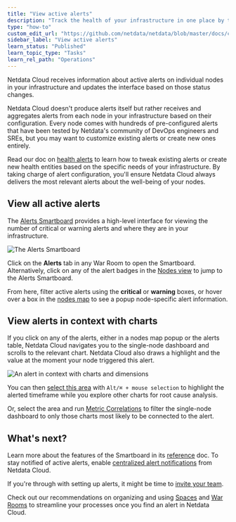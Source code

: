 ```yaml
---
title: "View active alerts"
description: "Track the health of your infrastructure in one place by taking advantage of the powerful health monitoring watchdog running on every node."
type: "how-to"
custom_edit_url: "https://github.com/netdata/netdata/blob/master/docs/cloud/alerts-notifications/view-active-alerts.mdx"
sidebar_label: "View active alerts"
learn_status: "Published"
learn_topic_type: "Tasks"
learn_rel_path: "Operations"
---
```


Netdata Cloud receives information about active alerts on individual nodes in your infrastructure and updates the
interface based on those status changes.

Netdata Cloud doesn't produce alerts itself but rather receives and aggregates alerts from each node in your
infrastructure based on their configuration. Every node comes with hundreds of pre-configured alerts that have been
tested by Netdata's community of DevOps engineers and SREs, but you may want to customize existing alerts or create new
ones entirely.

Read our doc on [health alerts](/docs/monitor/configure-alarms) to learn how to tweak existing alerts or create new
health entities based on the specific needs of your infrastructure. By taking charge of alert configuration, you'll
ensure Netdata Cloud always delivers the most relevant alerts about the well-being of your nodes.

## View all active alerts

The [Alerts Smartboard](/docs/cloud/alerts-notifications/smartboard) provides a high-level interface for viewing the
number of critical or warning alerts and where they are in your infrastructure.

![The Alerts
Smartboard](https://user-images.githubusercontent.com/1153921/119025635-2fcb1b80-b959-11eb-9fdb-7f1a082f43c5.png)

Click on the **Alerts** tab in any War Room to open the Smartboard. Alternatively, click on any of the alert badges in
the [Nodes view](/docs/cloud/visualize/nodes) to jump to the Alerts Smartboard.

From here, filter active alerts using the **critical** or **warning** boxes, or hover over a box in the [nodes
map](/docs/cloud/alerts-notifications/smartboard#nodes-map) to see a popup node-specific alert information.

## View alerts in context with charts

If you click on any of the alerts, either in a nodes map popup or the alerts table, Netdata Cloud navigates you to the
single-node dashboard and scrolls to the relevant chart. Netdata Cloud also draws a highlight and the value at the
moment your node triggered this alert.

![An alert in context with charts and
dimensions](https://user-images.githubusercontent.com/1153921/119039593-4a0cf580-b969-11eb-840c-4ecb123df9f5.png)

You can then [select this area](/docs/dashboard/interact-charts#select) with `Alt/⌘ + mouse selection` to highlight the
alerted timeframe while you explore other charts for root cause analysis.

Or, select the area and run [Metric Correlations](/docs/cloud/insights/metric-correlations) to filter the single-node
dashboard to only those charts most likely to be connected to the alert.

## What's next?

Learn more about the features of the Smartboard in its [reference](/docs/cloud/alerts-notifications/smartboard) doc. To
stay notified of active alerts, enable [centralized alert notifications](/docs/cloud/alerts-notifications/notifications)
from Netdata Cloud.

If you're through with setting up alerts, it might be time to [invite your
team](/docs/cloud/manage/invite-your-team).

Check out our recommendations on organizing and using [Spaces](/docs/cloud/spaces) and [War
Rooms](/docs/cloud/war-rooms) to streamline your processes once you find an alert in Netdata Cloud.
